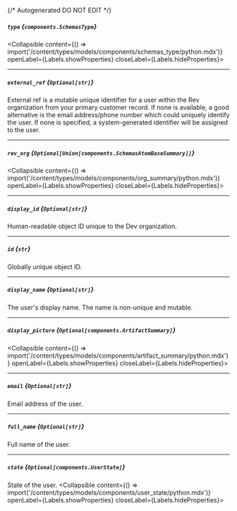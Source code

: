 {/* Autogenerated DO NOT EDIT  */}

##### `type` *{`components.SchemasType`}*
<Collapsible content={() => import('/content/types/models/components/schemas_type/python.mdx')} openLabel={Labels.showProperties} closeLabel={Labels.hideProperties}>
</Collapsible>

---
##### `external_ref` *{`Optional[str]`}*
External ref is a mutable unique identifier for a user within the
Rev organization from your primary customer record. If none is
available, a good alternative is the email address/phone number
which could uniquely identify the user. If none is specified, a
system\-generated identifier will be assigned to the user.


---
##### `rev_org` *{`Optional[Union[components.SchemasAtomBaseSummary]]`}*
<Collapsible content={() => import('/content/types/models/components/org_summary/python.mdx')} openLabel={Labels.showProperties} closeLabel={Labels.hideProperties}>
</Collapsible>

---
##### `display_id` *{`Optional[str]`}*
Human\-readable object ID unique to the Dev organization.

---
##### `id` *{`str`}*
Globally unique object ID.

---
##### `display_name` *{`Optional[str]`}*
The user's display name. The name is non\-unique and mutable.


---
##### `display_picture` *{`Optional[components.ArtifactSummary]`}*
<Collapsible content={() => import('/content/types/models/components/artifact_summary/python.mdx')} openLabel={Labels.showProperties} closeLabel={Labels.hideProperties}>
</Collapsible>

---
##### `email` *{`Optional[str]`}*
Email address of the user.

---
##### `full_name` *{`Optional[str]`}*
Full name of the user.

---
##### `state` *{`Optional[components.UserState]`}*
State of the user.
<Collapsible content={() => import('/content/types/models/components/user_state/python.mdx')} openLabel={Labels.showProperties} closeLabel={Labels.hideProperties}>
</Collapsible>


